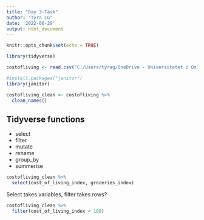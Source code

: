 ---
title: "Day 3-Task"
author: "Tyra LG"
date: '2022-06-29'
output: html_document
---

```{r setup, include=FALSE}
knitr::opts_chunk$set(echo = TRUE)
```

```{r}
library(tidyverse)

costofliving <- read.csv("C:/Users/tyrag/OneDrive - Universitetet i Oslo/ISSSV1337/costofliving.csv")
```

```{r}
#install.packages("janitor")
library(janitor)

costofliving_clean <- costofliving %>% 
  clean_names()

```


## Tidyverse functions

- select
- filter
- mutate
- rename
- group_by
- summerise

```{r}
costofliving_clean %>% 
  select(cost_of_living_index, groceries_index)
```

Select takes variables, filter takes rows?


```{r}
costofliving_clean %>%
  filter(cost_of_living_index < 100)
  
```

